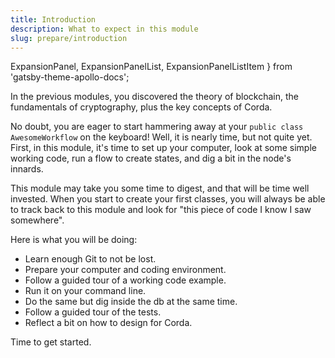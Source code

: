 ```yaml
---
title: Introduction
description: What to expect in this module
slug: prepare/introduction
---
```


  ExpansionPanel,
  ExpansionPanelList,
  ExpansionPanelListItem
} from 'gatsby-theme-apollo-docs';

In the previous modules, you discovered the theory of blockchain, the fundamentals of cryptography, plus the key concepts of Corda.

No doubt, you are eager to start hammering away at your `public class AwesomeWorkflow` on the keyboard! Well, it is nearly time, but not quite yet. First, in this module, it's time to set up your computer, look at some simple working code, run a flow to create states, and dig a bit in the node's innards.

This module may take you some time to digest, and that will be time well invested. When you start to create your first classes, you will always be able to track back to this module and look for "this piece of code I know I saw somewhere".

Here is what you will be doing:

* Learn enough Git to not be lost.
* Prepare your computer and coding environment.
* Follow a guided tour of a working code example.
* Run it on your command line.
* Do the same but dig inside the db at the same time.
* Follow a guided tour of the tests.
* Reflect a bit on how to design for Corda.

Time to get started.
